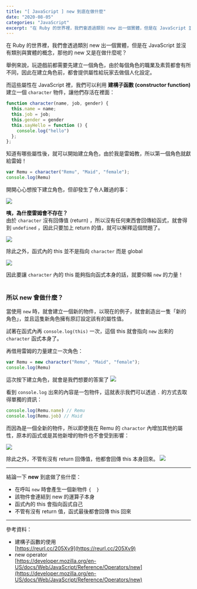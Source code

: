 ```yaml
---
title: "[ JavaScript ] new 到底在做什麼"
date: "2020-08-05"
categories: "JavaScript"
excerpt: "在 Ruby 的世界裡，我們會透過類別 new 出一個實體，但是在 JavaScript 並沒有類別與實體的概念，那他的 new 又是在做什麼呢？"
---
```


在 Ruby 的世界裡，我們會透過類別 new 出一個實體，但是在 JavaScript 並沒有類別與實體的概念，那他的 new 又是在做什麼呢？

舉例來說，玩遊戲前都需要先建立一個角色，由於每個角色的職業及素質都會有所不同，因此在建立角色前，都會提供屬性給玩家去做個人化設定。

而這些屬性在 JavaScript 裡，我們可以利用 **建構子函數 (constructor function)** 建立一個 `character` 物件，讓他們存活在裡面：
```javascript
function character(name, job, gender) {
  this.name = name;
  this.job = job;
  this.gender = gender
  this.sayHello = function () {
    console.log("hello")
  };
};
```
知道有哪些屬性後，就可以開始建立角色，由於我是雷姆教，所以第一個角色就獻給雷姆！<br/>
```javascript
var Remu = character("Remu", "Maid", "female");
console.log(Remu)
```
開開心心想按下建立角色，但卻發生了令人難過的事：

![](https://i.imgur.com/LNUJkvN.png)

**咦，為什麼雷姆會不存在？**<br/>
由於 `character` 沒有回傳值 (return) ，所以沒有任何東西會回傳給函式，就會得到 `undefined` ，因此只要加上 return 的值，就可以解釋這個問題了。

![](https://i.imgur.com/4sD37VO.png)

除此之外，函式內的 this 並不是指向 `character` 而是 global

![](https://i.imgur.com/vLR0rGZ.png)

因此要讓 `character` 內的 this 能夠指向函式本身的話，就要仰賴 `new` 的力量！
<br/>
<br/>

### 所以 new 會做什麼？
當使用 `new` 時，就會建立一個新的物件，以現在的例子，就會創造出一隻「新的角色」，並且這隻新角色擁有原訂設定該有的屬性值。

試著在函式內再 `console.log(this)` 一次，這個 this 就會指向 `new` 出來的 `character` 函式本身了。

再借用雷姆的力量建立一次角色：
```javascript
var Remu = new character("Remu", "Maid", "female");
console.log(Remu)
```
這次按下建立角色，就會是我們想要的答案了
![](https://i.imgur.com/vWnHFT6.png)

看到 `console.log` 出來的內容是一包物件，這就表示我們可以透過 `.` 的方式去取得單獨的資訊：
```javascript
console.log(Remu.name) // Remu
console.log(Remu.job) // Maid
```
而因為是一個全新的物件，所以即使我在 Remu 的 `charactor` 內增加其他的屬性，原本的函式或是其他新增的物件也不會受到影響：

![](https://i.imgur.com/1w1j5nD.png)

除此之外，不管有沒有 return 回傳值，他都會回傳 this 本身回來。
![](https://i.imgur.com/jV4kdXN.png)

---

結論一下 **new** 到底做了些什麼：
- 在呼叫 `new` 時會產生一個新物件 `{  }`
- 該物件會連結到 new 的運算子本身
- 函式內的 this 會指向函式自己
- 不管有沒有 return 值，函式最後都會回傳 this 回來

---

參考資料：
- 建構子函數的使用<br/>
[https://reurl.cc/205Xv9](https://reurl.cc/205Xv9)
- new operator<br/>
[https://developer.mozilla.org/en-US/docs/Web/JavaScript/Reference/Operators/new](https://developer.mozilla.org/en-US/docs/Web/JavaScript/Reference/Operators/new)